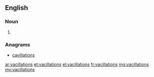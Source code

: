 ==English==

===Noun===
{{head|en|noun plural form}}

# {{plural of|vacillation|lang=en}}

===Anagrams===
* [[cavillations#English|cavillations]]

[[ar:vacillations]]
[[et:vacillations]]
[[el:vacillations]]
[[fr:vacillations]]
[[mg:vacillations]]
[[my:vacillations]]